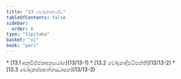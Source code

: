 ```yaml
---
title: "13 චෝදනාකණ්ඩ"
tableOfContents: false
sidebar:
  order: 6
type: "tipitaka"
basket: "vi"
book: "pari"
---
```



<DynamicBreadcrumb />



<TableOfContents book="pari" section="13">
* [13.1 අනුවිජ්ජකඅනුයෝග](13/13-1)
* [13.2 චෝදකාදිපටිපත්ති](13/13-2)
* [13.3 චෝදකස්සඅත්තඣාපන](13/13-3)
</TableOfContents>